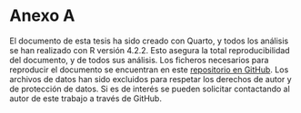 # Anexo A

El documento de esta tesis ha sido creado con Quarto, y todos los análisis se han realizado con R versión 4.2.2. Esto asegura la total reproducibilidad del documento, y de todos sus análisis. Los ficheros necesarios para reproducir el documento se encuentran en este [repositorio en GitHub](https://github.com/jibarons/protection_typologies). Los archivos de datos han sido excluidos para respetar los derechos de autor y de protección de datos. Si es de interés se pueden solicitar contactando al autor de este trabajo a través de GitHub.